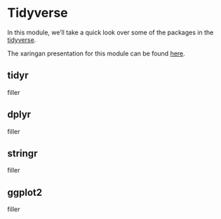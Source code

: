 # Tidyverse

In this module, we'll take a quick look over some of the packages in the [tidyverse](https://www.tidyverse.org/).

The xaringan presentation for this module can be found [here](teacher.arawles/presentations/6_Tidyverse/r_training_tidyverse.html).


## tidyr

filler

## dplyr

filler

## stringr

filler

## ggplot2

filler